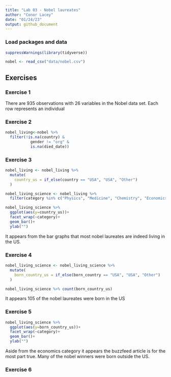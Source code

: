 ```yaml
---
title: "Lab 03 - Nobel laureates"
author: "Conor Lacey"
date: "01/24/23"
output: github_document
---
```


### Load packages and data

```r
suppressWarnings(library(tidyverse))
```

```r
nobel <- read_csv("data/nobel.csv")
```

## Exercises

### Exercise 1

There are 935 observations with 26 variables in the Nobel data set. Each row 
represents an individual 

### Exercise 2

```r
nobel_living<-nobel %>% 
  filter(!is.na(country) & 
           gender != "org" &
           is.na(died_date))
```

### Exercise 3

```r
nobel_living <- nobel_living %>%
  mutate(
    country_us = if_else(country == "USA", "USA", "Other")
  )
```

```r
nobel_living_science <- nobel_living %>%
  filter(category %in% c("Physics", "Medicine", "Chemistry", "Economics"))
```

```r
nobel_living_science %>% 
  ggplot(aes(y=country_us))+
  facet_wrap(~category)+
  geom_bar()+
  ylab("")
```

It appears from the bar graphs that most nobel laureates are indeed living 
in the US.

### Exercise 4

```r


nobel_living_science <- nobel_living_science %>%
  mutate(
    born_country_us = if_else(born_country == "USA", "USA", "Other")
  )

nobel_living_science %>% count(born_country_us)
```
It appears 105 of the nobel laureates were born in the US

### Exercise 5

```r
nobel_living_science %>% 
  ggplot(aes(y=born_country_us))+
  facet_wrap(~category)+
  geom_bar()+
  ylab("")
```

Aside from the economics category it appears the buzzfeed article is for the most part true. Many of the nobel winners were born outside the US.

### Exercise 6

